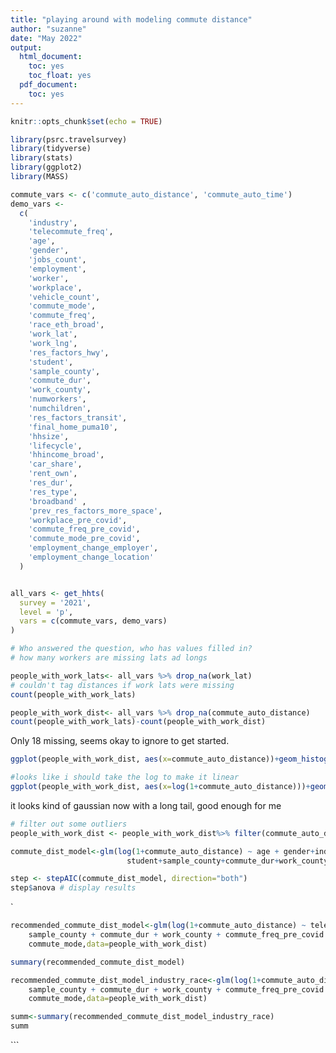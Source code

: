 ```yaml
---
title: "playing around with modeling commute distance"
author: "suzanne"
date: "May 2022"
output:
  html_document:
    toc: yes
    toc_float: yes
  pdf_document:
    toc: yes
---
```


```r
knitr::opts_chunk$set(echo = TRUE)
```

```r
library(psrc.travelsurvey)
library(tidyverse)
library(stats)
library(ggplot2)
library(MASS)

```


```r


commute_vars <- c('commute_auto_distance', 'commute_auto_time')
demo_vars <-
  c(
    'industry',
    'telecommute_freq',
    'age',
    'gender',
    'jobs_count',
    'employment',
    'worker',
    'workplace',
    'vehicle_count',
    'commute_mode',
    'commute_freq',
    'race_eth_broad',
    'work_lat',
    'work_lng',
    'res_factors_hwy',
    'student',
    'sample_county',
    'commute_dur',
    'work_county',
    'numworkers',
    'numchildren',
    'res_factors_transit',
    'final_home_puma10',
    'hhsize',
    'lifecycle',
    'hhincome_broad',
    'car_share',
    'rent_own',
    'res_dur',
    'res_type',
    'broadband' ,
    'prev_res_factors_more_space',
    'workplace_pre_covid',
    'commute_freq_pre_covid',
    'commute_mode_pre_covid',
    'employment_change_employer',
    'employment_change_location'
  )


all_vars <- get_hhts(
  survey = '2021',
  level = 'p',
  vars = c(commute_vars, demo_vars)
)

```


```r
# Who answered the question, who has values filled in?
# how many workers are missing lats ad longs

people_with_work_lats<- all_vars %>% drop_na(work_lat)
# couldn't tag distances if work lats were missing
count(people_with_work_lats)

```
```r
people_with_work_dist<- all_vars %>% drop_na(commute_auto_distance)
count(people_with_work_lats)-count(people_with_work_dist)
```
Only 18 missing, seems okay to ignore to get started.
```r
ggplot(people_with_work_dist, aes(x=commute_auto_distance))+geom_histogram(binwidth=2)+xlim(0.001, 100)
```

```r
#looks like i should take the log to make it linear
ggplot(people_with_work_dist, aes(x=log(1+commute_auto_distance)))+geom_histogram(binwidth=.2)+xlim(0.001, 15)

```

it looks kind of gaussian now with a long tail, good enough for me
```r

# filter out some outliers
people_with_work_dist <- people_with_work_dist%>% filter(commute_auto_distance>0 & commute_auto_distance<200)
```


```r
commute_dist_model<-glm(log(1+commute_auto_distance) ~ age + gender+industry+telecommute_freq+jobs_count+vehicle_count+race_eth_broad+
                          student+sample_county+commute_dur+work_county+rent_own+workplace_pre_covid+hhsize+numworkers+commute_freq_pre_covid+commute_mode+ commute_mode_pre_covid+employment_change_employer,data=people_with_work_dist)

step <- stepAIC(commute_dist_model, direction="both")
step$anova # display results 
```
`
```r
recommended_commute_dist_model<-glm(log(1+commute_auto_distance) ~ telecommute_freq + vehicle_count + 
    sample_county + commute_dur + work_county + commute_freq_pre_covid + 
    commute_mode,data=people_with_work_dist)

summary(recommended_commute_dist_model)

```
```r

recommended_commute_dist_model_industry_race<-glm(log(1+commute_auto_distance) ~ telecommute_freq + vehicle_count + 
    sample_county + commute_dur + work_county + commute_freq_pre_covid + industry+ race_eth_broad+gender+numworkers+
    commute_mode,data=people_with_work_dist)

summ<-summary(recommended_commute_dist_model_industry_race)
summ

```
```
